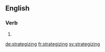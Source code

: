 
==English==

===Verb===
{{head|en}}

# {{present participle of|strategize|lang=en}}

[[de:strategizing]]
[[fr:strategizing]]
[[sv:strategizing]]